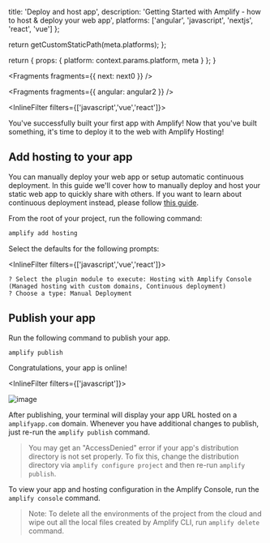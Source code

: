 
  title: 'Deploy and host app',
  description:
    'Getting Started with Amplify - how to host & deploy your web app',
  platforms: ['angular', 'javascript', 'nextjs', 'react', 'vue']
};

  return getCustomStaticPath(meta.platforms);
};

  return {
    props: {
      platform: context.params.platform,
      meta
    }
  };
}


<Fragments fragments={{ next: next0 }} />


<Fragments fragments={{ angular: angular2 }} />


<InlineFilter filters={['javascript','vue','react']}>

You've successfully built your first app with Amplify! Now that you've built something, it's time to deploy it to the web with Amplify Hosting!

## Add hosting to your app

You can manually deploy your web app or setup automatic continuous deployment. In this guide we'll cover how to manually deploy and host your static web app to quickly share with others. If you want to learn about continuous deployment instead, please follow [this guide](https://docs.aws.amazon.com/amplify/latest/userguide/multi-environments.html#standard).

From the root of your project, run the following command:

```bash
amplify add hosting
```

Select the defaults for the following prompts:

<InlineFilter filters={['javascript','vue','react']}>

```console
? Select the plugin module to execute: Hosting with Amplify Console (Managed hosting with custom domains, Continuous deployment)
? Choose a type: Manual Deployment
```

</InlineFilter>

## Publish your app

Run the following command to publish your app.

```bash
amplify publish
```

Congratulations, your app is online!

<InlineFilter filters={['javascript']}>

![image](/images/browser-vanillajs-hosting.png)

</InlineFilter>

After publishing, your terminal will display your app URL hosted on a `amplifyapp.com` domain. Whenever you have additional changes to publish, just re-run the `amplify publish` command.

> You may get an "AccessDenied" error if your app's distribution directory is not set properly. To fix this, change the distribution directory via `amplify configure project` and then re-run `amplify publish`.

To view your app and hosting configuration in the Amplify Console, run the `amplify console` command.

> Note: To delete all the environments of the project from the cloud and wipe out all the local files created by Amplify CLI, run `amplify delete` command.

</InlineFilter>

